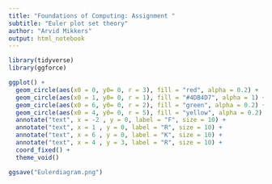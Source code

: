 ```yaml
---
title: "Foundations of Computing: Assignment "
subtitle: "Euler plot set theory"
author: "Arvid Mikkers"
output: html_notebook
---
```





```r

library(tidyverse)
library(ggforce)
```




```r

ggplot() +
  geom_circle(aes(x0 = 0, y0= 0, r = 3), fill = "red", alpha = 0.2) +
  geom_circle(aes(x0 = 1, y0= 0, r = 1), fill = "#4DB4D7", alpha = 1) +
  geom_circle(aes(x0 = 6, y0= 0, r = 2), fill = "green", alpha = 0.2) +
  geom_circle(aes(x0 = 4, y0= 0, r = 5), fill = "yellow", alpha = 0.2) +
  annotate("text", x = -2 , y = 0, label = "F", size = 10) +
  annotate("text", x = 1 , y = 0, label = "R", size = 10) +
  annotate("text", x = 6 , y = 0, label = "K", size = 10) +
  annotate("text", x = 4 , y = 3, label = "R", size = 10) +
  coord_fixed() + 
  theme_void()

ggsave("Eulerdiagram.png")

```


